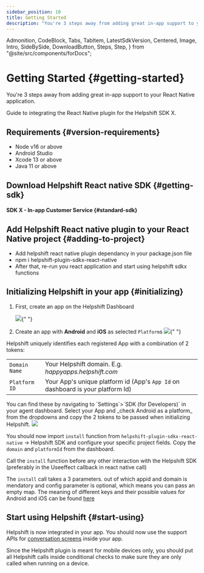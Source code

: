 ```yaml
---
sidebar_position: 10
title: Getting Started
description: "You're 3 steps away from adding great in-app support to your React native application."
---
```


  Admonition,
  CodeBlock,
  Tabs,
  TabItem,
  LatestSdkVersion,
  Centered,
  Image,
  Intro,
  SideBySide,
  DownloadButton,
  Steps,
  Step,
} from "@site/src/components/forDocs";

# Getting Started {#getting-started}

<Intro>

You're 3 steps away from adding great in-app support to your React Native application.

</Intro>

Guide to integrating the React Native plugin for the Helpshift SDK X.

## Requirements {#version-requirements}

- Node v16 or above
- Android Studio
- Xcode 13 or above
- Java 11 or above

## Download Helpshift React native SDK {#getting-sdk}

#### SDK X - In-app Customer Service {#standard-sdk}

<DownloadButton
  text="Download Plugin"
  link="[% sdkx-react-native.plugin_url %]"
  classes="mb-4"
/>


## Add Helpshift React native plugin to your React Native project {#adding-to-project}

- Add helpshift react native plugin dependancy in your package.json file
- npm i helpshift-plugin-sdkx-react-native
- After that, re-run you react application and start using helpshift sdkx functions


## Initializing Helpshift in your app {#initializing}

1. First, create an app on the Helpshift Dashboard

   <Image src="/static/books/helpshiftx/add_app.png" width="full" />{" "}

2. Create an app with **Android** and **iOS** as selected `Platform`s
   <Image
     src="/static/books/helpshiftx/create_app_with_android_platform.png"
     width="full"
   />{" "}

Helpshift uniquely identifies each registered App with a combination of 2 tokens:

<div className=" compact">

|                          |                                                                                            |
| ------------------------ | ------------------------------------------------------------------------------------------ |
| <code>Domain Name</code> | Your Helpshift domain. E.g. _happyapps.helpshift.com_                                      |
| <code>Platform ID</code> | Your App's unique platform id (App's <code>App Id</code> on dashboard is your platform Id) |

</div>
You can find these by navigating to `Settings`>`SDK (for Developers)` in your agent dashboard.
Select your App and _check Android as a platform_ from the dropdowns and copy
the 2 tokens to be passed when initializing Helpshift.
<Image src="/static/books/helpshiftx/copy_install_keys.png"  width="full" />

You should now import `install` function from `helpshift-plugin-sdkx-react-native` -> Helpshift SDK and configure your specific project fields. Copy the `domain` and `platformId` from the dashboard.


Call the `install` function before any other interaction with the Helpshift SDK (preferably in the Useeffect callback in react native call)


The `install` call takes a 3 parameters. out of which appid and domain is mendatory and config parameter is optional, which means you can pass an empty map. The meaning of different keys and their possible values for Android and iOS can be found [here](/sdkx-react-native/sdk-configuration)


## Start using Helpshift {#start-using}

Helpshift is now integrated in your app. You should now use the support APIs for [conversation screens](/sdkx-react-native/support-tools#conversation-view) inside your app.

<Admonition type="info" title="Note">

Since the Helpshift plugin is meant for mobile devices only, you should put all Helpshift calls inside conditional checks to make sure they are only called when running on a device.

</Admonition>
